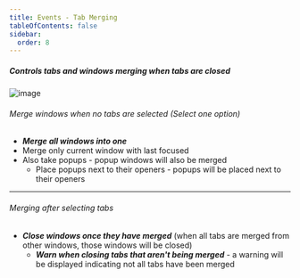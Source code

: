 ```yaml
---
title: Events - Tab Merging
tableOfContents: false
sidebar:
  order: 8
---
```



##### Controls tabs and windows merging when tabs are closed

<Image class="help-img" src={eventsTabMerging} alt="image" />

###### Merge windows when no tabs are selected <span class="font-normal">(Select one option)</span>

- **_Merge all windows into one_**
- Merge only current window with last focused
- Also take popups - popup windows will also be merged
  - Place popups next to their openers - popups will be placed next to their openers

---

###### Merging after selecting tabs

- **_Close windows once they have merged_** (when all tabs are merged from other windows, those
  windows will be closed)
  - **_Warn when closing tabs that aren't being merged_** - a warning will be displayed indicating
    not all tabs have been merged
